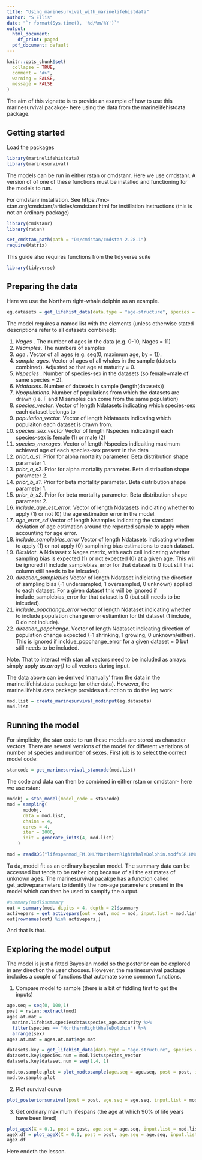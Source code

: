 ```yaml
---
title: "Using_marinesurvival_with_marinelifehistdata"
author: "S Ellis"
date: "`r format(Sys.time(), '%d/%m/%Y')`"
output:
  html_document:
    df_print: paged
  pdf_document: default
---
```


```r
knitr::opts_chunk$set(
  collapse = TRUE,
  comment = "#>",
  warning = FALSE,
  message = FALSE
)
```

The aim of this vignette is to provide an example of how to use this marinesurvival pacakge- here using the data from the marinelifehistdata package.

## Getting started

Load the packages

```r
library(marinelifehistdata)
library(marinesurvival)
```

The models can be run in either rstan or cmdstanr. Here we use cmdstanr. A version of of one of these functions must be installed and functioning for the models to run.

For cmdstanr installation. See https://mc-stan.org/cmdstanr/articles/cmdstanr.html for instillation instructions (this is not an ordinary package)

```r
library(cmdstanr)
library(rstan)
```

```r
set_cmdstan_path(path = "D:/cmdstan/cmdstan-2.28.1")
require(Matrix)
```

This guide also requires functions from the tidyverse suite

```r
library(tidyverse)
```

## Preparing the data

Here we use the Northern right-whale dolphin as an example. 

```r
eg.datasets = get_lifehist_data(data.type = "age-structure", species = "NorthernRightWhaleDolphin", sex = NULL) #NULL will give data for both 

```

The model requires a named list with the elements (unless otherwise stated descriptions refer to all datasets combined):

1. *Nages* . The number of ages in the data (e.g. 0-10, Nages = 11)
2. *Nsamples*. The numbers of samples
3. *age* . Vector of all ages (e.g. seq(0, maximum age, by = 1)).
4. *sample_ages*. Vector of ages of all whales in the sample (datsets combined). Adjusted so that age at maturity = 0.
5. *Nspecies* . Number of species-sex in the datasets (so female+male of same species = 2).
6. *Ndatasets*. Number of datasets in sample (length(datasets))
7. *Npopulations*. Number of populations from which the datasets are drawn (i.e. F and M samples can come from the same population)
8. *species_vector*. Vector of length Ndatasets indicating which species-sex each dataset belongs to
9. *population_vector*. Vector of length Ndatasets indicating which populaiton each dataset is drawn from.
10. *species_sex_vector* Vector of length Nspecies indicating if each species-sex is female (1) or male (2)
11. *species_maxages*. Vector of length Nspecies indicaiting maximum achieved age of each species-sex present in the data
12. *prior_a_s1*. Prior for alpha mortality parameter. Beta distribution shape parameter 1.
13. *prior_a_s2*. Prior for alpha mortality parameter. Beta distribution shape parameter 2.
14. *prior_b_s1*. Prior for beta mortality parameter. Beta distribution shape parameter 1.
15. *prior_b_s2*. Prior for beta mortality parameter. Beta distribution shape parameter 2.
16. *include_age_est_error*. Vector of length Ndatasets indiciating whether to apply (1) or not (0) the age estimation error in the model. 
17. *age_error_sd* Vector of length Nsamples indicating the standard deviation of age estimation around the reported sample to apply when accounting for age error.
18. *include_samplebias_error* Vector of length Ndatasets indicating whether to apply (1) or not apply (0) samplining bias estimations to each dataset.
19. *BiasMat*. A Ndataset x Nages matrix, with each cell indicating whether sampling bias is expected (1) or not expected (0) at a given age. This will be ignored if include_samplebias_error for that dataset is 0 (but still that column still needs to be inlcuded).
20. *direction_samplebias* Vector of length Ndataset indiciating the direction of sampling bias (-1 undersampled, 1 oversampled, 0 unknown) applied to each dataset. For a given dataset this will be ignored if include_samplebias_error for that dataset is 0 (but still needs to be inlcuded).
21. *include_popchange_error* vector of length Ndataset indicating whether to include population change error estiamtion for tht dataset (1 include, 0 do not include).
22. *direction_popchange*. Vector of length Ndataset indicating direction of population change expected (-1 shrinking, 1 growing, 0 unknown/either). This is ignored if incldue_popchange_error for a given dataset = 0 but still needs to be included. 

Note. That to interact with stan all vectors need to be included as arrays: simply apply *as.array()* to all vectors during input.


The data above can be derived 'manually' from the data in the marine.lifehist.data package (or other data). However, the marine.lifehist.data package provides a function to do the leg work:

```r

mod.list = create_marinesurvival_modinput(eg.datasets)
mod.list
```

## Running the model

For simplicity, the stan code to run these models are stored as character vectors. There are several versions of the model for different variations of number of species and number of sexes. First job is to select the correct model code:

```r
stancode = get_marinesurvival_stancode(mod.list)
```

The code and data can then be combined in either rstan or cmdstanr- here we use rstan:

```r
modobj = stan_model(model_code = stancode)
mod = sampling(
      modobj,
      data = mod.list,
      chains = 4,
      cores = 4,
      iter = 2000,
      init = generate_inits(4, mod.list)
    )

```

```r
mod = readRDS("lifespanmod_FM.ONLYNorthernRightWhaleDolphin.modfsSR.HMC.RDS")
```

Ta da, model fit as an ordinary bayesian model. The summary data can be accessed but tends to be rather long becasue of all the estimates of unknown ages. The marinesurvival pacakge has a function called get_activeparameters to identify the non-age parameters present in the model which can then be used to somplfy the output. 

```r
#summary(mod)$summary
out = summary(mod, digits = 4, depth = 2)$summary
activepars = get_activepars(out = out, mod = mod, input.list = mod.list)
out[rownames(out) %in% activepars,]
```



And that is that.

## Exploring the model output

The model is just a fitted Bayesian model so the posterior can be explored in any direction the user chooses. However, the marinesurvival package includes a couple of functions that automate some common functions. 

1. Compare model to sample (there is a bit of fiddling first to get the inputs)

```r
age.seq = seq(0, 100,1)
post = rstan::extract(mod)
ages.at.mat = 
  marine.lifehist.speciesdata$species_age.maturity %>%
  filter(species == "NorthernRightWhaleDolphin") %>%
  arrange(sex)
ages.at.mat = ages.at.mat$age.mat

datasets.key = get_lifehist_data(data.type = "age-structure", species = "NorthernRightWhaleDolphin", sex = NULL, return.key = TRUE)[[1]]
datasets.key$species.num = mod.list$species_vector
datasets.key$dataset.num = seq(1,4, 1)

mod.to.sample.plot = plot_modtosample(age.seq = age.seq, post = post, input.list = mod.list, minages = ages.at.mat, names.key = datasets.key, datasetskey = datasets.key)
mod.to.sample.plot
```
2. Plot survival curve

```r
plot_posteriorsurvival(post = post, age.seq = age.seq, input.list = mod.list, names.key = datasets.key, N = 150)
```


3. Get ordinary maximum lifespans (the age at which 90% of life years have been lived)

```r
plot_ageX(X = 0.1, post = post, age.seq = age.seq, input.list = mod.list, minages = ages.at.mat, names.key = datasets.key)
ageX.df = plot_ageX(X = 0.1, post = post, age.seq = age.seq, input.list = mod.list, minages = ages.at.mat, names.key = datasets.key, return.data = TRUE)
ageX.df
```

Here endeth the lesson. 
